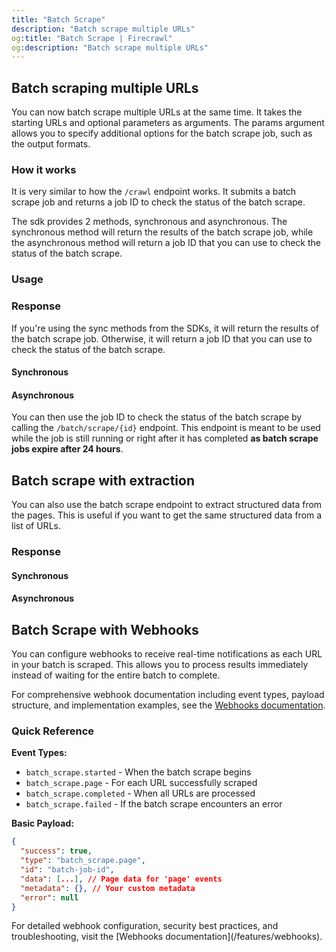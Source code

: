 ```yaml
---
title: "Batch Scrape"
description: "Batch scrape multiple URLs"
og:title: "Batch Scrape | Firecrawl"
og:description: "Batch scrape multiple URLs"
---
```



## Batch scraping multiple URLs

You can now batch scrape multiple URLs at the same time. It takes the starting URLs and optional parameters as arguments. The params argument allows you to specify additional options for the batch scrape job, such as the output formats.

### How it works

It is very similar to how the `/crawl` endpoint works. It submits a batch scrape job and returns a job ID to check the status of the batch scrape.

The sdk provides 2 methods, synchronous and asynchronous. The synchronous method will return the results of the batch scrape job, while the asynchronous method will return a job ID that you can use to check the status of the batch scrape.

### Usage

<CodeGroup>

<BatchScrapePython />
<BatchScrapeNode />
<BatchScrapeCURL />

</CodeGroup>

### Response

If you're using the sync methods from the SDKs, it will return the results of the batch scrape job. Otherwise, it will return a job ID that you can use to check the status of the batch scrape.

#### Synchronous

<BatchScrapeOutput />

#### Asynchronous

You can then use the job ID to check the status of the batch scrape by calling the `/batch/scrape/{id}` endpoint. This endpoint is meant to be used while the job is still running or right after it has completed **as batch scrape jobs expire after 24 hours**.

<BatchScrapeAsyncOutput />

## Batch scrape with extraction

You can also use the batch scrape endpoint to extract structured data from the pages. This is useful if you want to get the same structured data from a list of URLs.

<CodeGroup>

<BatchScrapeExtractPython />
<BatchScrapeExtractNode />
<BatchScrapeExtractCURL />

</CodeGroup>

### Response

#### Synchronous

<BatchScrapeExtractOutput />

#### Asynchronous

<BatchScrapeExtractAsyncOutput />

## Batch Scrape with Webhooks

You can configure webhooks to receive real-time notifications as each URL in your batch is scraped. This allows you to process results immediately instead of waiting for the entire batch to complete.

<BatchScrapeWebhookCURL />

For comprehensive webhook documentation including event types, payload structure, and implementation examples, see the [Webhooks documentation](/features/webhooks).

### Quick Reference

**Event Types:**

- `batch_scrape.started` - When the batch scrape begins
- `batch_scrape.page` - For each URL successfully scraped
- `batch_scrape.completed` - When all URLs are processed
- `batch_scrape.failed` - If the batch scrape encounters an error

**Basic Payload:**

```json
{
  "success": true,
  "type": "batch_scrape.page",
  "id": "batch-job-id",
  "data": [...], // Page data for 'page' events
  "metadata": {}, // Your custom metadata
  "error": null
}
```

<Note>
  For detailed webhook configuration, security best practices, and
  troubleshooting, visit the [Webhooks documentation](/features/webhooks).
</Note>
